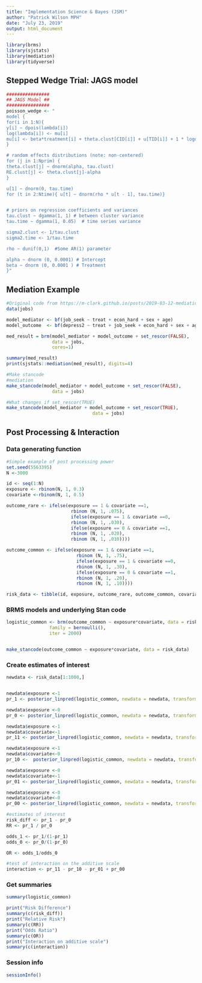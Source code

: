 ```yaml
---
title: "Implementation Science & Bayes (JSM)"
author: "Patrick Wilson MPH"
date: "July 23, 2019"
output: html_document
---
```



```r
library(brms)
library(sjstats)
library(mediation)
library(tidyverse)
```

## Stepped Wedge Trial: JAGS model

```r
################
## JAGS Model ##
################
poisson_wedge <- "
model {
for(i in 1:N){
y[i] ~ dpois(lambda[i])
log(lambda[i]) <- mu[i]
mu[i] <- beta*treatment[i] + theta.clust[CID[i]] + u[TID[i]] + 1 * logoffset[i]
}

# random effects distributions (note: non-centered)
for (j in 1:Nprim) {
theta.clust[j] ~ dnorm(alpha, tau.clust)
RE.clust[j] <- theta.clust[j]-alpha
}

u[1] ~ dnorm(0, tau.time)
for (t in 2:Ntime){ u[t] ~ dnorm(rho * u[t - 1], tau.time)}


# priors on regression coefficients and variances
tau.clust ~ dgamma(1, 1) # between cluster variance
tau.time ~ dgamma(1, 0.05)  # time series variance

sigma2.clust <- 1/tau.clust
sigma2.time <- 1/tau.time

rho ~ dunif(0,1)  #Some AR(1) parameter 

alpha ~ dnorm (0, 0.0001) # Intercept
beta ~ dnorm (0, 0.0001 ) # Treatment
}"
```


## Mediation Example
```r
#Original code from https://m-clark.github.io/posts/2019-03-12-mediation-models/
data(jobs)

model_mediator <- bf(job_seek ~ treat + econ_hard + sex + age)
model_outcome  <- bf(depress2 ~ treat + job_seek + econ_hard + sex + age)

med_result = brm(model_mediator + model_outcome + set_rescor(FALSE), 
                 data = jobs, 
                 cores=1)

summary(med_result)
print(sjstats::mediation(med_result), digits=4)  

#Make stancode
#mediation
make_stancode(model_mediator + model_outcome + set_rescor(FALSE), 
                 data = jobs)

#What changes if set_rescor(TRUE) 
make_stancode(model_mediator + model_outcome + set_rescor(TRUE), 
                                data = jobs)
```

## Post Processing & Interaction

### Data generating function
```r
#Simple example of post processing power
set.seed(5563395)
N <-3000

id <- seq(1:N)
exposure <- rbinom(N, 1, 0.3)
covariate <-rbinom(N, 1, 0.5)

outcome_rare <- ifelse(exposure == 1 & covariate ==1, 
                        rbinom (N, 1, .075), 
                        ifelse(exposure == 1 & covariate ==0, 
                        rbinom (N, 1, .030),
                        ifelse(exposure == 0 & covariate ==1, 
                        rbinom (N, 1, .020),
                        rbinom (N, 1, .010))))

outcome_common <- ifelse(exposure == 1 & covariate ==1, 
                          rbinom (N, 1, .75), 
                          ifelse(exposure == 1 & covariate ==0, 
                          rbinom (N, 1, .30),
                          ifelse(exposure == 0 & covariate ==1, 
                          rbinom (N, 1, .20),
                          rbinom (N, 1, .10))))

risk_data <- tibble(id, exposure, outcome_rare, outcome_common, covariate)
```

### BRMS models and underlying Stan code

```r

logistic_common <- brm(outcome_common ~ exposure*covariate, data = risk_data, 
                family = bernoulli(),
                iter = 2000)


make_stancode(outcome_common ~ exposure*covariate, data = risk_data)

```


### Create estimates of interest

```r

newdata <- risk_data[1:1000,]


newdata$exposure <-1
pr_1 <- posterior_linpred(logistic_common, newdata = newdata, transform = TRUE)

newdata$exposure <-0
pr_0 <- posterior_linpred(logistic_common, newdata = newdata, transform = TRUE)

newdata$exposure <-1
newdata$covariate<-1
pr_11 <- posterior_linpred(logistic_common, newdata = newdata, transform = TRUE)

newdata$exposure <-1
newdata$covariate<-0
pr_10 <-  posterior_linpred(logistic_common, newdata = newdata, transform = TRUE)

newdata$exposure <-0
newdata$covariate<-1
pr_01 <- posterior_linpred(logistic_common, newdata = newdata, transform = TRUE)

newdata$exposure <-0
newdata$covariate<-0
pr_00 <- posterior_linpred(logistic_common, newdata = newdata, transform = TRUE)

#estimates of interest
risk_diff <- pr_1 - pr_0
RR <- pr_1 / pr_0

odds_1 <- pr_1/(1-pr_1)
odds_0 <- pr_0/(1-pr_0)

OR <- odds_1/odds_0

#test of interaction on the additive scale
interaction <- pr_11 - pr_10 - pr_01 + pr_00
```



### Get summaries
```r

summary(logistic_common)

print("Risk Difference")
summary(c(risk_diff))
print("Relative Risk")
summary(c(RR))
print("Odds Ratio")
summary(c(OR))
print("Interaction on additive scale")
summary(c(interaction))

```




### Session info
```r
sessionInfo()
```



